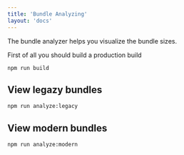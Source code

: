 ```yaml
---
title: 'Bundle Analyzing'
layout: 'docs'
---
```


The bundle analyzer helps you visualize the bundle sizes.

First of all you should build a production build
```
npm run build
```

## View legazy bundles

```
npm run analyze:legacy
```

## View modern bundles
```
npm run analyze:modern
```
